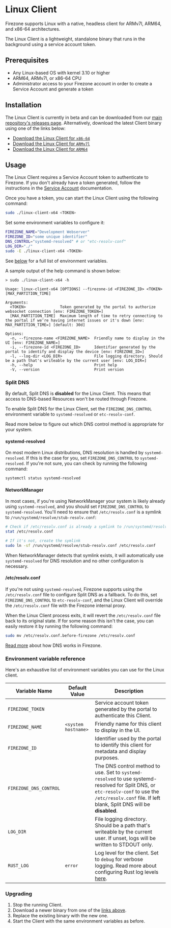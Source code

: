 
# Linux Client

Firezone supports Linux with a native, headless client for ARMv7l, ARM64, and
x86-64 architectures.

The Linux Client is a lightweight, standalone binary that runs in the background
using a service account token.

## Prerequisites

- Any Linux-based OS with kernel 3.10 or higher
- ARM64, ARMv7l, or x86-64 CPU
- Administrator access to your Firezone account in order to create a Service
  Account and generate a token

## Installation

The Linux Client is currently in beta and can be downloaded from our
[main repository's releases page](https://github.com/firezone/firezone/releases).
Alternatively, download the latest Client binary using one of the links below:

- [Download the Linux Client for `x86-64`](https://github.com/firezone/firezone/releases/latest/download/linux-client-x64)
- [Download the Linux Client for `ARMv7l`](https://github.com/firezone/firezone/releases/latest/download/linux-client-arm)
- [Download the Linux Client for `ARM64`](https://github.com/firezone/firezone/releases/latest/download/linux-client-arm64)

## Usage

The Linux Client requires a Service Account token to authenticate to Firezone.
If you don't already have a token generated, follow the instructions in the
[Service Account](/kb/authenticate/service-accounts) documentation.

Once you have a token, you can start the Linux Client using the following
command:

```bash
sudo ./linux-client-x64 <TOKEN>
```

Set some environment variables to configure it:

```bash
FIREZONE_NAME="Development Webserver"
FIREZONE_ID="some unique identifier"
DNS_CONTROL="systemd-resolved" # or "etc-resolv-conf"
LOG_DIR="./"
sudo -E ./linux-client-x64 <TOKEN>
```

See [below](#environment-variable-reference) for a full list of environment
variables.

A sample output of the help command is shown below:

```text
> sudo ./linux-client-x64 -h

Usage: linux-client-x64 [OPTIONS] --firezone-id <FIREZONE_ID> <TOKEN> [MAX_PARTITION_TIME]

Arguments:
  <TOKEN>               Token generated by the portal to authorize websocket connection [env: FIREZONE_TOKEN=]
  [MAX_PARTITION_TIME]  Maximum length of time to retry connecting to the portal if we're having internet issues or it's down [env: MAX_PARTITION_TIME=] [default: 30d]

Options:
  -n, --firezone-name <FIREZONE_NAME>  Friendly name to display in the UI [env: FIREZONE_NAME=]
  -i, --firezone-id <FIREZONE_ID>      Identifier generated by the portal to identify and display the device [env: FIREZONE_ID=]
  -l, --log-dir <LOG_DIR>              File logging directory. Should be a path that's writeable by the current user [env: LOG_DIR=]
  -h, --help                           Print help
  -V, --version                        Print version
```

### Split DNS

By default, Split DNS is **disabled** for the Linux Client. This means that
access to DNS-based Resources won't be routed through Firezone.

To enable Split DNS for the Linux Client, set the `FIREZONE_DNS_CONTROL`
environment variable to `systemd-resolved` or `etc-resolv-conf`.

Read more below to figure out which DNS control method is appropriate for your
system.

#### systemd-resolved

On most modern Linux distributions, DNS resolution is handled by
`systemd-resolved`. If this is the case for you, set `FIREZONE_DNS_CONTROL` to
`systemd-resolved`. If you're not sure, you can check by running the following
command:

```bash
systemctl status systemd-resolved
```

#### NetworkManager

In most cases, if you're using NetworkManager your system is likely already
using `systemd-resolved`, and you should set `FIREZONE_DNS_CONTROL` to
`systemd-resolved`. You'll need to ensure that `/etc/resolv.conf` is a symlink
to `/run/systemd/resolve/stub-resolv.conf`:

```bash
# Check if /etc/resolv.conf is already a symlink to /run/systemd/resolve/stub-resolv.conf
stat /etc/resolv.conf

# If it's not, create the symlink
sudo ln -sf /run/systemd/resolve/stub-resolv.conf /etc/resolv.conf
```

When NetworkManager detects that symlink exists, it will automatically use
`systemd-resolved` for DNS resolution and no other configuration is necessary.

#### /etc/resolv.conf

If you're not using `systemd-resolved`, Firezone supports using the
`/etc/resolv.conf` file to configure Split DNS as a fallback. To do this, set
`FIREZONE_DNS_CONTROL` to `etc-resolv-conf`, and the Linux Client will override
the `/etc/resolv.conf` file with the Firezone internal proxy.

When the Linux Client process exits, it will revert the `/etc/resolv.conf` file
back to its original state. If for some reason this isn't the case, you can
easily restore it by running the following command:

```bash
sudo mv /etc/resolv.conf.before-firezone /etc/resolv.conf
```

[Read more](/kb/deploy/dns) about how DNS works in Firezone.

### Environment variable reference

Here's an exhaustive list of environment variables you can use for the Linux
client.

| Variable Name          | Default Value       | Description                                                                                                                                                                                             |
| ---------------------- | ------------------- | ------------------------------------------------------------------------------------------------------------------------------------------------------------------------------------------------------- |
| `FIREZONE_TOKEN`       |                     | Service account token generated by the portal to authenticate this Client.                                                                                                                              |
| `FIREZONE_NAME`        | `<system hostname>` | Friendly name for this client to display in the UI.                                                                                                                                                     |
| `FIREZONE_ID`          |                     | Identifier used by the portal to identify this client for metadata and display purposes.                                                                                                                |
| `FIREZONE_DNS_CONTROL` |                     | The DNS control method to use. Set to `systemd-resolved` to use systemd-resolved for Split DNS, or `etc-resolv-conf` to use the `/etc/resolv.conf` file. If left blank, Split DNS will be **disabled**. |
| `LOG_DIR`              |                     | File logging directory. Should be a path that's writeable by the current user. If unset, logs will be written to STDOUT only.                                                                           |
| `RUST_LOG`             | `error`             | Log level for the client. Set to `debug` for verbose logging. Read more about configuring Rust log levels [here](https://docs.rs/env_logger/latest/env_logger/).                                        |

### Upgrading

1. Stop the running Client.
1. Download a newer binary from one of the [links above](#installation).
1. Replace the existing binary with the new one.
1. Start the Client with the same environment variables as before.
